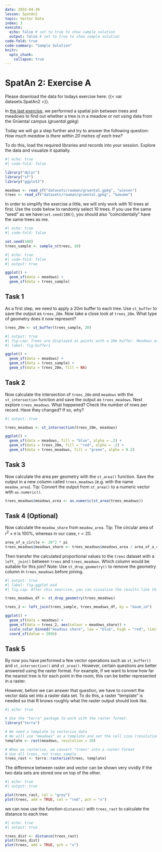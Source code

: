 ```yaml
---
date: 2024-04-30
lesson: SpatAn2
topic: Vector Data
index: 3
execute:
  echo: false # set to true to show sample solution
  output: false # set to true to show sample solution
code-fold: true
code-summary: "Sample Solution"
knitr:
  opts_chunk:
    collapse: true  
---
```


# SpatAn 2: Exercise A

Please download the data for todays exercise here: {{< var datasets.SpatAn2 >}}.

In [the last exercise](#sec-spatan1b), we performed a spatial join between trees and meadows to find out whether a tree is in a meadow or not using data from the Grüental campus (*gruental.gpkg*)

Today we will go a step further and try to answer the following question: *How much meadow is there within 20 metres of each tree?*

To do this, load the required libraries and records into your session. Explore the data and visualize it spatially.

```r
#| echo: true
#| code-fold: false

library("dplyr")
library("sf")
library("ggplot2")

meadows <- read_sf("datasets/rauman/gruental.gpkg", "wiesen")
trees <- read_sf("datasets/rauman/gruental.gpkg", "baeume")
```

In order to simplify the exercise a little, we will only work with 10 trees at first. Use the code below to randomly select 10 trees. If you use the same "seed" as we have` (set.seed(100)`), you should also "coincidentally" have the same trees as me.

```r
#| echo: true
#| code-fold: false

set.seed(100)
trees_sample <- sample_n(trees, 10)
```

```r
#| echo: true
#| code-fold: false
#| output: true

ggplot() +
  geom_sf(data = meadows) +
  geom_sf(data = trees_sample)
```

## Task 1

As a first step, we need to apply a 20m buffer to each tree. Use `st_buffer` to save the output as `trees_20m`. Now take a close look at `trees_20m`. What type of geometry does it now represent?

```r
trees_20m <- st_buffer(trees_sample, 20)
```

```r
#| output: true
#| fig-cap: Trees are displayed as points with a 20m buffer. Meadows are displayed in the background.
#| label: fig-buffer1

ggplot() +
  geom_sf(data = meadows) +
  geom_sf(data = trees_sample) +
  geom_sf(data = trees_20m, fill = NA)
```

## Task 2

Now calculate the intersection of `trees_20m` and `meadows` with the `st_intersection` function and save the output as `trees_meadows`. Next explore `trees_meadows`. What happened? Check the number of rows per record. Have they changed? If so, why?

```r
#| output: true

trees_meadows <- st_intersection(trees_20m, meadows)

ggplot() +
  geom_sf(data = meadows, fill = "blue", alpha = .2) +
  geom_sf(data = trees_20m, fill = "red", alpha = .2) +
  geom_sf(data = trees_meadows, fill = "green", alpha = 0.2)
```

## Task 3

Now calculate the area per geometry with the `st_area()` function. Save the output in a new column called `trees_meadows` (e.g. with the name `meadow_area`). Tip: Convert the output from `st_area()` to a numeric vector with `as.numeric()`.

```r
trees_meadows$meadows_area <- as.numeric(st_area(trees_meadows))
```

## Task 4 (Optional)

Now calculate the `meadow_share` from `meadow_area`. Tip: The circular area of $r^2\times \pi$ is 100%, whereas in our case, $r = 20$.

```r
area_of_a_circle <- 20^2 * pi
trees_meadows$meadows_share <- trees_meadows$meadows_area / area_of_a_circle
```

Then transfer the calculated proportional values to the `trees` dataset with a `left_ join()` between `trees` and `trees_meadows`. Which column would be suitable for this join? Note: Use `st_drop_geometry()` to remove the geometry column in `trees_meadows` before joining.

```r
#| output: true
#| label: fig-ggplot-ex4
#| fig.cap: After this exercise, you can visualise the results like this. 

trees_meadows_df <- st_drop_geometry(trees_meadows)

trees_2 <- left_join(trees_sample, trees_meadows_df, by = "baum_id")

ggplot() +
  geom_sf(data = meadows) +
  geom_sf(data = trees_2, aes(colour = meadows_share)) +
  scale_color_binned("meadows share", low = "blue", high = "red", limits = c(0, 1), label = scales::label_percent()) +
  coord_sf(datum = 2056)
```

## Task 5 {#sec-raster-intro1}

By now you have performed a few vector operations such as `st_buffer()` and `st_intersection()` and `st_area()`. However, certain questions are better answered using the raster format. For example, if we want to know how far the nearest tree is for each point in the room, this can be better represented in a raster.

However, before we can answer that question, we have to convert the vector data set into a raster data set. To do this, a raster "template" is needed so that R knows roughly what the raster output should look like.

```r
#| echo: true

# Use the "terra" package to work with the raster format.
library("terra")

# We need a template to vectorise data 
# We will use "meadows" as a template and set the cell size (resolution)
template <- rast(meadows, resolution = 20)

# When we rasterise, we convert "trees" into a raster format
# Use all trees, not trees_sample
trees_rast <- terra::rasterize(trees, template)
```

The difference between raster and vector can be shown very vividly if the two data sets are stored one on top of the other.

```r
#| echo: true
#| output: true

plot(trees_rast, col = "grey")
plot(trees, add = TRUE, col = "red", pch = "x")
```

 we can now use the function `distance()` with `trees_rast` to calculate the distance to each tree:

```r
#| echo: true
#| output: true

trees_dist <- distance(trees_rast)
plot(trees_dist)
plot(trees, add = TRUE, pch = "x")
```
